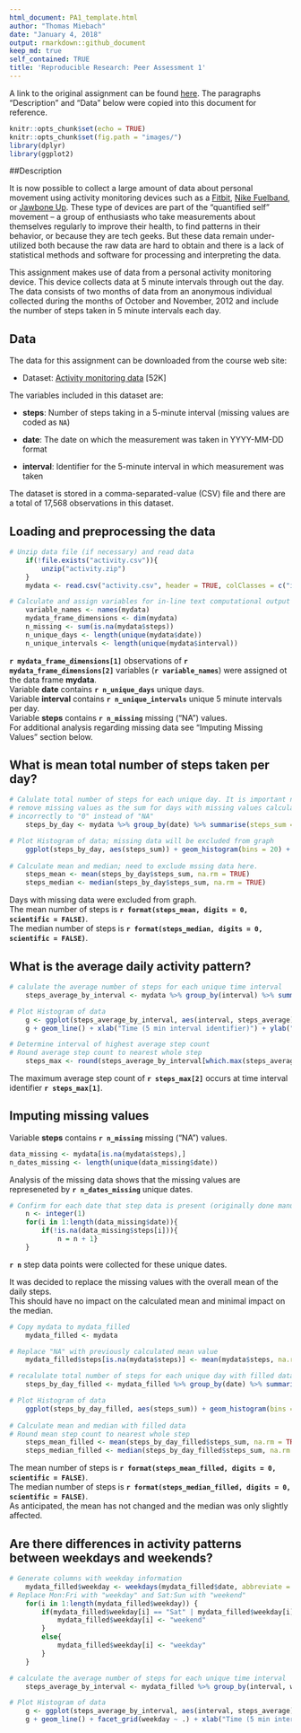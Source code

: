 ```yaml
---
html_document: PA1_template.html
author: "Thomas Miebach"
date: "January 4, 2018"
output: rmarkdown::github_document
keep_md: true
self_contained: TRUE
title: 'Reproducible Research: Peer Assessment 1'
---
```


A link to the original assignment can be found [here](https://www.coursera.org/learn/reproducible-research/peer/gYyPt/course-project-1).
The paragraphs "Description" and "Data" below were copied into this document for reference.

```r
knitr::opts_chunk$set(echo = TRUE)
knitr::opts_chunk$set(fig.path = "images/")
library(dplyr)
library(ggplot2)
```

##Description

It is now possible to collect a large amount of data about personal
movement using activity monitoring devices such as a
[Fitbit](http://www.fitbit.com), [Nike
Fuelband](http://www.nike.com/us/en_us/c/nikeplus-fuelband), or
[Jawbone Up](https://jawbone.com/up). These type of devices are part of
the "quantified self" movement -- a group of enthusiasts who take
measurements about themselves regularly to improve their health, to
find patterns in their behavior, or because they are tech geeks. But
these data remain under-utilized both because the raw data are hard to
obtain and there is a lack of statistical methods and software for
processing and interpreting the data.

This assignment makes use of data from a personal activity monitoring
device. This device collects data at 5 minute intervals through out the
day. The data consists of two months of data from an anonymous
individual collected during the months of October and November, 2012
and include the number of steps taken in 5 minute intervals each day.

## Data

The data for this assignment can be downloaded from the course web
site:

* Dataset: [Activity monitoring data](https://d396qusza40orc.cloudfront.net/repdata%2Fdata%2Factivity.zip) [52K]

The variables included in this dataset are:

* **steps**: Number of steps taking in a 5-minute interval (missing
    values are coded as `NA`)

* **date**: The date on which the measurement was taken in YYYY-MM-DD
    format

* **interval**: Identifier for the 5-minute interval in which
    measurement was taken

The dataset is stored in a comma-separated-value (CSV) file and there
are a total of 17,568 observations in this
dataset.

## Loading and preprocessing the data

```r
# Unzip data file (if necessary) and read data
    if(!file.exists("activity.csv")){
        unzip("activity.zip")
    }
    mydata <- read.csv("activity.csv", header = TRUE, colClasses = c("integer", "Date", "integer"))

# Calculate and assign variables for in-line text computational output
    variable_names <- names(mydata)
    mydata_frame_dimensions <- dim(mydata)
    n_missing <- sum(is.na(mydata$steps))
    n_unique_days <- length(unique(mydata$date))
    n_unique_intervals <- length(unique(mydata$interval))
```

**`r mydata_frame_dimensions[1]`** observations of **`r mydata_frame_dimensions[2]`** variables (**`r variable_names`**) 
were assigned ot the data frame **mydata**.  
Variable **date** contains **`r n_unique_days`** unique days.  
Variable **interval** contains **`r n_unique_intervals`** unique 5 minute intervals per day.  
Variable **steps** contains **`r n_missing`** missing ("NA") values.  
For additional analysis regarding missing data see "Imputing Missing Values" section below.

## What is mean total number of steps taken per day?

```r
# Calulate total number of steps for each unique day. It is important not to 
# remove missing values as the sum for days with missing values calculates  
# incorrectly to "0" instead of "NA"
    steps_by_day <- mydata %>% group_by(date) %>% summarise(steps_sum = sum(steps, na.rm = FALSE))

# Plot Histogram of data; missing data will be excluded from graph
    ggplot(steps_by_day, aes(steps_sum)) + geom_histogram(bins = 20) + xlab("Total Steps Per Day") + ylab("Frequency") + ggtitle("Histogram of Total Number of Steps Taken Per Day")
    
# Calculate mean and median; need to exclude mssing data here.
    steps_mean <- mean(steps_by_day$steps_sum, na.rm = TRUE)
    steps_median <- median(steps_by_day$steps_sum, na.rm = TRUE)
```
Days with missing data were excluded from graph.  
The mean number of steps is **`r format(steps_mean, digits = 0, scientific = FALSE)`**.  
The median number of steps is **`r format(steps_median, digits = 0, scientific = FALSE)`**.  

## What is the average daily activity pattern?

```r
# calulate the average number of steps for each unique time interval
    steps_average_by_interval <- mydata %>% group_by(interval) %>% summarise(steps_average = mean(steps, na.rm = TRUE))

# Plot Histogram of data
    g <- ggplot(steps_average_by_interval, aes(interval, steps_average))
    g + geom_line() + xlab("Time (5 min interval identifier)") + ylab("Average Steps") + ggtitle("Average Number of Steps During the Day")

# Determine interval of highest average step count
# Round average step count to nearest whole step
    steps_max <- round(steps_average_by_interval[which.max(steps_average_by_interval$steps_average),], digits = 0)
```

The maximum average step count of **`r steps_max[2]`** occurs at time interval identifier **`r steps_max[1]`**.

## Imputing missing values

Variable **steps** contains **`r n_missing`** missing ("NA") values.

```r
data_missing <- mydata[is.na(mydata$steps),]
n_dates_missing <- length(unique(data_missing$date))
```

Analysis of the missing data shows that the missing values are represeneted by **`r n_dates_missing`** unique dates.  
```r
# Confirm for each date that step data is present (originally done manually)
    n <- integer(1)
    for(i in 1:length(data_missing$date)){
        if(!is.na(data_missing$steps[i])){
            n = n + 1}
    }
```

**`r n`** step data points were collected for these unique dates.

It was decided to replace the missing values with the overall mean of the daily steps.  
This should have no impact on the calculated mean and minimal impact on the median.

```r
# Copy mydata to mydata_filled
    mydata_filled <- mydata

# Replace "NA" with previously calculated mean value
    mydata_filled$steps[is.na(mydata$steps)] <- mean(mydata$steps, na.rm = TRUE)
```


```r
# recalulate total number of steps for each unique day with filled data
    steps_by_day_filled <- mydata_filled %>% group_by(date) %>% summarise(steps_sum = sum(steps, na.rm = FALSE))

# Plot Histogram of data
    ggplot(steps_by_day_filled, aes(steps_sum)) + geom_histogram(bins = 20) + xlab("Total Steps Per Day") + ylab("Frequency") + ggtitle("Histogram of Total Number of Steps Taken Per Day")
    
# Calculate mean and median with filled data
# Round mean step count to nearest whole step
    steps_mean_filled <- mean(steps_by_day_filled$steps_sum, na.rm = TRUE)
    steps_median_filled <- median(steps_by_day_filled$steps_sum, na.rm = TRUE)
```

The mean number of steps is **`r format(steps_mean_filled, digits = 0, scientific = FALSE)`**.  
The median number of steps is **`r format(steps_median_filled, digits = 0, scientific = FALSE)`**.  
As anticipated, the mean has not changed and the median was only slightly affected.

## Are there differences in activity patterns between weekdays and weekends?

```r
# Generate columns with weekday information
    mydata_filled$weekday <- weekdays(mydata_filled$date, abbreviate = TRUE)
# Replace Mon:Fri with "weekday" and Sat:Sun with "weekend"
    for(i in 1:length(mydata_filled$weekday)) {
        if(mydata_filled$weekday[i] == "Sat" | mydata_filled$weekday[i] == "Sun"){
            mydata_filled$weekday[i] <- "weekend"
        }
        else{
            mydata_filled$weekday[i] <- "weekday"
        }
    }
```

```r
# calculate the average number of steps for each unique time interval
    steps_average_by_interval <- mydata_filled %>% group_by(interval, weekday) %>% summarise(steps_average = mean(steps, na.rm = TRUE))

# Plot Histogram of data
    g <- ggplot(steps_average_by_interval, aes(interval, steps_average))
    g + geom_line() + facet_grid(weekday ~ .) + xlab("Time (5 min interval identifier)") + ylab("Average Steps") + ggtitle("Average Number of Steps During the Day")
```


